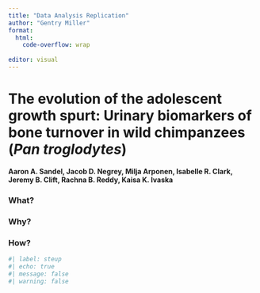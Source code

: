 ```yaml
---
title: "Data Analysis Replication"
author: "Gentry Miller"
format: 
  html:
    code-overflow: wrap
    
editor: visual
---
```


# The evolution of the adolescent growth spurt: Urinary biomarkers of bone turnover in wild chimpanzees (*Pan troglodytes*)

**Aaron A. Sandel, Jacob D. Negrey, Milja Arponen, Isabelle R. Clark, Jeremy B. Clift, Rachna B. Reddy, Kaisa K. Ivaska**

### What?

### Why?

### How?

```r
#| label: steup
#| echo: true
#| message: false
#| warning: false


```
